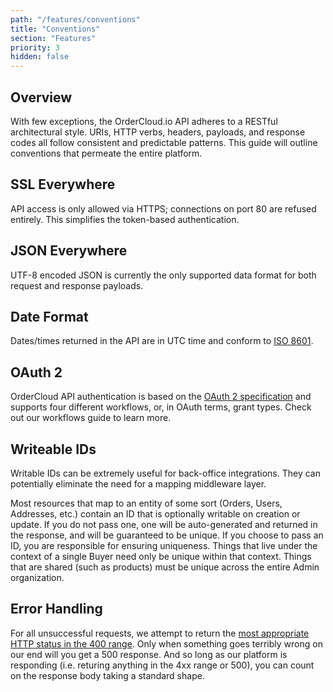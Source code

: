 ```yaml
---
path: "/features/conventions"
title: "Conventions"
section: "Features"
priority: 3
hidden: false
---
```



## Overview

With few exceptions, the OrderCloud.io API adheres to a RESTful architectural style. URIs, HTTP verbs, headers, payloads, and response codes all follow consistent and predictable patterns. This guide will outline conventions that permeate the entire platform.

## SSL Everywhere

API access is only allowed via HTTPS; connections on port 80 are refused entirely. This simplifies the token-based authentication.

## JSON Everywhere

UTF-8 encoded JSON is currently the only supported data format for both request and response payloads.

## Date Format

Dates/times returned in the API are in UTC time and conform to [ISO 8601](http://en.wikipedia.org/wiki/ISO_8601).

## OAuth 2

OrderCloud API authentication is based on the [OAuth 2 specification](http://tools.ietf.org/html/rfc6749) and supports four different workflows, or, in OAuth terms, grant types. Check out our <Link to="/main-concepts/authentication">workflows guide</Link> to learn more.

## Writeable IDs

Writable IDs can be extremely useful for back-office integrations. They can potentially eliminate the need for a mapping middleware layer.

Most resources that map to an entity of some sort (Orders, Users, Addresses, etc.) contain an ID that is optionally writable on creation or update. If you do not pass one, one will be auto-generated and returned in the response, and will be guaranteed to be unique. If you choose to pass an ID, you are responsible for ensuring uniqueness. Things that live under the context of a single Buyer need only be unique within that context. Things that are shared (such as products) must be unique across the entire Admin organization.


## Error Handling

For all unsuccessful requests, we attempt to return the [most appropriate HTTP status in the 400 range](http://en.wikipedia.org/wiki/List_of_HTTP_status_codes#4xx_Client_Error). Only when something goes terribly wrong on our end will you get a 500 response. And so long as our platform is responding (i.e. returing anything in the 4xx range or 500), you can count on the response body taking a standard shape.
